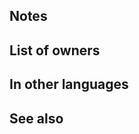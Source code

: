 {{Weapon Infobox
|tagid=SID_却火フライクーゲル
|intID=3255
|userVersion1=Weapon
|userVersion2=Gleam
|exclusive=1
|weaponType=Axe
|cost=400
|might=16
|range=1
|cooldown=-1
|effect=Accelerates Special trigger (cooldown count-1). At start of combat for allies within 2 spaces of unit, if the ally has Def > unit's Def or if unit has not entered combat during the current phase, grants Atk/Spd/Def/Res+3 and "reduces damage from foe's first attack by 20%" to those allies during combat. At start of unit's combat, if unit is not within 2 spaces of any allies with Def > unit's Def or if unit is not adjacent to an ally, grants Atk/Spd+6 to unit during combat, reduces damage from foe's first attack by 40% during combat, and deals damage = X% of unit's Spd when Special triggers (X = unit's max Special cooldown count value × 10, + 20; excludes area-of-effect Specials).
|statModifiers=0,16,0,0,0
|required=Silver Axe
|properties=random_owner
}}
==Notes==
{{Temporary buffs}}
{{DamagePercentageReduction}}
{{AlliesCombatEffect}}
{{DamageBoost}}
==List of owners==
{{Skill Hero List}}
==In other languages==
{{OtherLanguages
|english=Fuming Freikugel
|japanese=劫火フライクーゲル
|japaneseNotes=''[[Fireemblemwiki:Apocalyptic Flame|Apocalyptic Flame]] Freikugel''
|german=Hitzige Freikugel
|spanishEU=Freikugel ardiente
|spanishLA=Freikugel férvida
|french=Freikugel fumante
|italian=Freikugel fumante
|chineseTW=劫火弗萊克葛爾
|portuguese=Freikugel ardente
}}
==See also==
{{See also skills|cond=WikiName LIKE '%freikugel%' OR Description LIKE '%educes damage from%to allies within _ spaces%' OR Description LIKE '%allies within _ spaces%reduces damage%by%to those allies%' OR Description LIKE '%deals damage =%of unit_s Spd when special triggers%'}}
{{Weapons Navbox}}